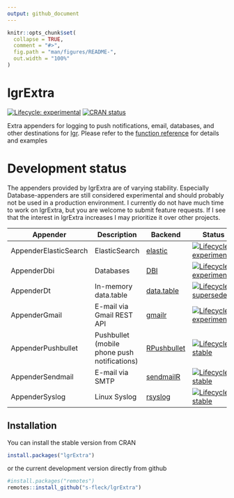 ```yaml
---
output: github_document
---
```


<!-- README.md is generated from README.Rmd. Please edit that file -->

```r
knitr::opts_chunk$set(
  collapse = TRUE,
  comment = "#>",
  fig.path = "man/figures/README-",
  out.width = "100%"
)
```

# lgrExtra

<!-- badges: start -->
[![Lifecycle: experimental](https://img.shields.io/badge/lifecycle-experimental-orange.svg)](https://lifecycle.r-lib.org/articles/stages.html#experimental) 
[![CRAN status](https://www.r-pkg.org/badges/version/lgrExtra)](https://CRAN.R-project.org/package=lgrExtra)
<!-- badges: end -->

Extra appenders for logging to push notifications, email, databases, and
other destinations for [lgr](https://github.com/s-fleck/lgr). Please
refer to the [function reference](https://s-fleck.github.io/lgrExtra/reference/index.html) 
for details and examples


# Development status

The appenders provided by lgrExtra are of varying stability. Especially 
Database-appenders are still considered experimental and should probably not
be used in a production environment. I currently do not have much time to work
on lgrExtra, but you are welcome to submit feature requests. If I see that
the interest in lgrExtra increases I may prioritize it over other projects.


| Appender              | Description                                  | Backend                                                       | Status                                                                                                                                                      |
|-----------------------|----------------------------------------------|---------------------------------------------------------------|-------------------------------------------------------------------------------------------------------------------------------------------------------------|
| AppenderElasticSearch | ElasticSearch                                | [elastic](https://cran.r-project.org/package=elastic)         | [![Lifecycle: experimental](https://img.shields.io/badge/lifecycle-experimental-orange.svg)](https://lifecycle.r-lib.org/articles/stages.html#experimental) |
| AppenderDbi           | Databases                                    | [DBI](https://cran.r-project.org/package=DBI)                 | [![Lifecycle: experimental](https://img.shields.io/badge/lifecycle-experimental-orange.svg)](https://lifecycle.r-lib.org/articles/stages.html#experimental) |
| AppenderDt            | In-memory data.table                         | [data.table](https://github.com/Rdatatable/data.table)        | [![Lifecycle: superseded](https://img.shields.io/badge/lifecycle-superseded-blue.svg)](https://lifecycle.r-lib.org/articles/stages.html#superseded)         |
| AppenderGmail         | E-mail via Gmail REST API                    | [gmailr](https://cran.r-project.org/package=gmailr)           | [![Lifecycle: experimental](https://img.shields.io/badge/lifecycle-experimental-orange.svg)](https://lifecycle.r-lib.org/articles/stages.html#experimental) |
| AppenderPushbullet    | Pushbullet (mobile phone push notifications) | [RPushbullet](https://cran.r-project.org/package=RPushbullet) | [![Lifecycle: stable](https://img.shields.io/badge/lifecycle-stable-brightgreen.svg)](https://lifecycle.r-lib.org/articles/stages.html#stable)              |
| AppenderSendmail      | E-mail via SMTP                              | [sendmailR](https://cran.r-project.org/package=sendmailR)     | [![Lifecycle: stable](https://img.shields.io/badge/lifecycle-stable-brightgreen.svg)](https://lifecycle.r-lib.org/articles/stages.html#stable)              |
| AppenderSyslog        | Linux Syslog                                 | [rsyslog](https://cran.r-project.org/package=rsyslog)         | [![Lifecycle: stable](https://img.shields.io/badge/lifecycle-stable-brightgreen.svg)](https://lifecycle.r-lib.org/articles/stages.html#stable)              |




## Installation

You can install the stable version from CRAN

```r
install.packages("lgrExtra")
```

or the current development version directly from github

```r
#install.packages("remotes")
remotes::install_github("s-fleck/lgrExtra")
```
